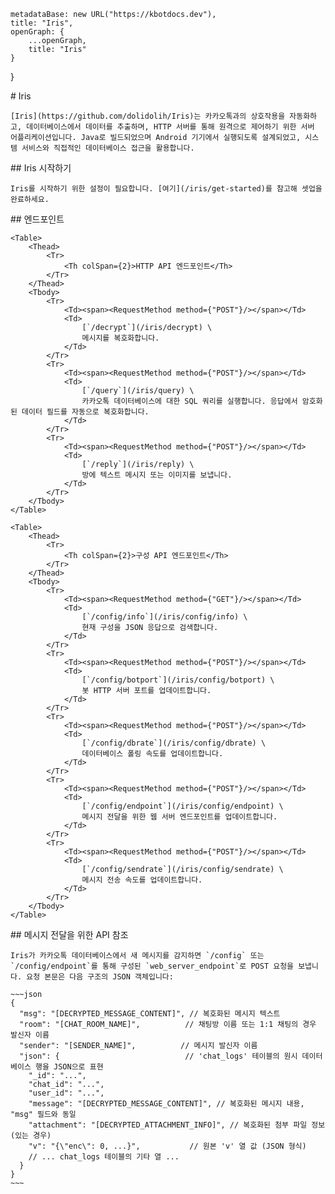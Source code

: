
    metadataBase: new URL("https://kbotdocs.dev"),
    title: "Iris",
    openGraph: {
        ...openGraph,
        title: "Iris"
    }
}

<Section>
    # Iris

    [Iris](https://github.com/dolidolih/Iris)는 카카오톡과의 상호작용을 자동화하고, 데이터베이스에서 데이터를 추출하며, HTTP 서버를 통해 원격으로 제어하기 위한 서버 어플리케이션입니다. Java로 빌드되었으며 Android 기기에서 실행되도록 설계되었고, 시스템 서비스와 직접적인 데이터베이스 접근을 활용합니다.
</Section>
<Section>
    ## Iris 시작하기

    Iris를 시작하기 위한 설정이 필요합니다. [여기](/iris/get-started)를 참고해 셋업을 완료하세요.
</Section>
<Section>
    ## 엔드포인트

    <Table>
        <Thead>
            <Tr>
                <Th colSpan={2}>HTTP API 엔드포인트</Th>
            </Tr>
        </Thead>
        <Tbody>
            <Tr>
                <Td><span><RequestMethod method={"POST"}/></span></Td>
                <Td>
                    [`/decrypt`](/iris/decrypt) \
                    메시지를 복호화합니다.
                </Td>
            </Tr>
            <Tr>
                <Td><span><RequestMethod method={"POST"}/></span></Td>
                <Td>
                    [`/query`](/iris/query) \
                    카카오톡 데이터베이스에 대한 SQL 쿼리를 실행합니다. 응답에서 암호화된 데이터 필드를 자동으로 복호화합니다.
                </Td>
            </Tr>
            <Tr>
                <Td><span><RequestMethod method={"POST"}/></span></Td>
                <Td>
                    [`/reply`](/iris/reply) \
                    방에 텍스트 메시지 또는 이미지를 보냅니다.
                </Td>
            </Tr>
        </Tbody>
    </Table>

    <Table>
        <Thead>
            <Tr>
                <Th colSpan={2}>구성 API 엔드포인트</Th>
            </Tr>
        </Thead>
        <Tbody>
            <Tr>
                <Td><span><RequestMethod method={"GET"}/></span></Td>
                <Td>
                    [`/config/info`](/iris/config/info) \
                    현재 구성을 JSON 응답으로 검색합니다.
                </Td>
            </Tr>
            <Tr>
                <Td><span><RequestMethod method={"POST"}/></span></Td>
                <Td>
                    [`/config/botport`](/iris/config/botport) \
                    봇 HTTP 서버 포트를 업데이트합니다.
                </Td>
            </Tr>
            <Tr>
                <Td><span><RequestMethod method={"POST"}/></span></Td>
                <Td>
                    [`/config/dbrate`](/iris/config/dbrate) \
                    데이터베이스 폴링 속도를 업데이트합니다.
                </Td>
            </Tr>
            <Tr>
                <Td><span><RequestMethod method={"POST"}/></span></Td>
                <Td>
                    [`/config/endpoint`](/iris/config/endpoint) \
                    메시지 전달을 위한 웹 서버 엔드포인트를 업데이트합니다.
                </Td>
            </Tr>
            <Tr>
                <Td><span><RequestMethod method={"POST"}/></span></Td>
                <Td>
                    [`/config/sendrate`](/iris/config/sendrate) \
                    메시지 전송 속도를 업데이트합니다.
                </Td>
            </Tr>
        </Tbody>
    </Table>
</Section>
<Section>
    ## 메시지 전달을 위한 API 참조

    Iris가 카카오톡 데이터베이스에서 새 메시지를 감지하면 `/config` 또는 `/config/endpoint`를 통해 구성된 `web_server_endpoint`로 POST 요청을 보냅니다. 요청 본문은 다음 구조의 JSON 객체입니다:

    ~~~json
    {
      "msg": "[DECRYPTED_MESSAGE_CONTENT]", // 복호화된 메시지 텍스트
      "room": "[CHAT_ROOM_NAME]",          // 채팅방 이름 또는 1:1 채팅의 경우 발신자 이름
      "sender": "[SENDER_NAME]",          // 메시지 발신자 이름
      "json": {                            // 'chat_logs' 테이블의 원시 데이터베이스 행을 JSON으로 표현
        "_id": "...",
        "chat_id": "...",
        "user_id": "...",
        "message": "[DECRYPTED_MESSAGE_CONTENT]", // 복호화된 메시지 내용, "msg" 필드와 동일
        "attachment": "[DECRYPTED_ATTACHMENT_INFO]", // 복호화된 첨부 파일 정보 (있는 경우)
        "v": "{\"enc\": 0, ...}",           // 원본 'v' 열 값 (JSON 형식)
        // ... chat_logs 테이블의 기타 열 ...
      }
    }
    ~~~
</Section>
